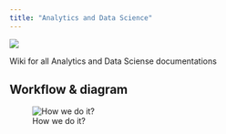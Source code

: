 ```yaml
---
title: "Analytics and Data Science"
---
```

[![ ](badge.svg)](https://github.healthfirst.org/pages/analytics-ds/docs/)



<!-- 
[![Pages Site](https://github.healthfirst.org/analytics-ds/docs/actions/workflows/deploy_pages.yml/badge.svg)](https://github.healthfirst.org/pages/analytics-ds/docs/) 
-->



Wiki for all Analytics and Data Sciense documentations


## Workflow &amp; diagram 
![How we do it?](/diagrams/workflow.drawio.svg)
